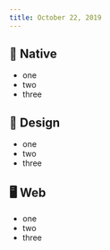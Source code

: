 ```yaml
---
title: October 22, 2019
---
```


## 📱 Native

-   one
-   two
-   three

## 🍭 Design

-   one
-   two
-   three

## 🖥 Web

-   one
-   two
-   three
